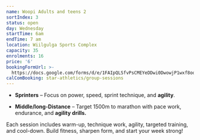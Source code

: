 ```yaml
---
name: Woopi Adults and teens 2
sortIndex: 3
status: open
day: Wednesday
startTime: 6am
endTime: 7 am
location: Wiilgulga Sports Complex
capacity: 35
enrolments: 16
price: '6'
bookingFormUrl: >-
  https://docs.google.com/forms/d/e/1FAIpQLSfvPsCMEYeDDwi0DwowjP1wxf8oqLvOFXA9TaGCii_78LM9CQ/viewform?usp=header
calComBooking: star-athletics/group-sessions
---
```

* **Sprinters** – Focus on power, speed, sprint technique, and **agility**.

- **Middle/long-Distance** – Target 1500m to marathon with pace work, endurance, and **agility drills.**

Each session includes warm-up, technique work, agility, targeted training, and cool-down. Build fitness, sharpen form, and start your week strong!

